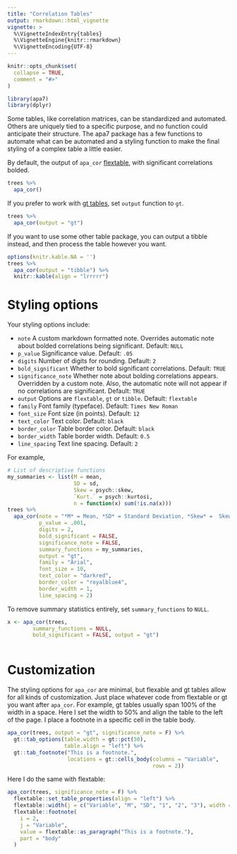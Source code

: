```yaml
---
title: "Correlation Tables"
output: rmarkdown::html_vignette
vignette: >
  %\VignetteIndexEntry{tables}
  %\VignetteEngine{knitr::rmarkdown}
  %\VignetteEncoding{UTF-8}
---
```


```r
knitr::opts_chunk$set(
  collapse = TRUE,
  comment = "#>"
)
```

```r
library(apa7)
library(dplyr)
```

Some tables, like correlation matrices, can be standardized and automated. Others are uniquely tied to a specific purpose, and no function could anticipate their structure. The apa7 package has a few functions to automate what can be automated and a styling function to make the final styling of a complex table a little easier.

By default, the output of `apa_cor` [flextable](https://davidgohel.github.io/flextable/), with significant correlations bolded.

```r
trees %>% 
  apa_cor()
```

If you prefer to work with [gt tables](https://gt.rstudio.com/), set `output` function to `gt`.

```r
trees %>% 
  apa_cor(output = "gt") 
```

If you want to use some other table package, you can output a tibble instead, and then process the table however you want.

```r
options(knitr.kable.NA = '')
trees %>% 
  apa_cor(output = "tibble") %>% 
  knitr::kable(align = "lrrrrr")
```

# Styling options

Your styling options include:

* `note` A custom markdown formatted note. Overrides automatic note about bolded correlations being significant. Default: `NULL`
* `p_value` Significance value. Default: `.05`
* `digits` Number of digits for rounding. Default: `2`
* `bold_significant` Whether to bold significant correlations. Default:  `TRUE`
* `significance_note` Whether note about bolding correlations appears. Overridden by a custom note. Also, the automatic note will not appear if no correlations are significant. Default:  `TRUE`
* `output` Options are `flextable`, `gt` or `tibble`. Default: `flextable`
* `family` Font family (typeface). Default: `Times New Roman`
* `font_size` Font size (in points). Default: `12`
* `text_color` Text color. Default: `black`
* `border_color` Table border color. Default: `black`
* `border_width` Table border width. Default: `0.5`
* `line_spacing` Text line spacing. Default: `2`


For example, 

```r
# List of descriptive functions
my_summaries <- list(M = mean,
                     SD = sd,
                     Skew = psych::skew,
                     `Kurt.` = psych::kurtosi,
                     n = function(x) sum(!is.na(x)))
trees %>% 
  apa_cor(note = "*M* = Mean, *SD* = Standard Deviation, *Skew* =  Skewness, *Kurt.* =  Kurtosis",
          p_value = .001, 
          digits = 2,
          bold_significant = FALSE, 
          significance_note = FALSE,
          summary_functions = my_summaries,
          output = "gt", 
          family = "Arial", 
          font_size = 10, 
          text_color = "darkred",
          border_color = "royalblue4", 
          border_width = 1, 
          line_spacing = 2)
```

To remove summary statistics entirely, set `summary_functions` to `NULL`.

```r
x <- apa_cor(trees, 
        summary_functions = NULL, 
        bold_significant = FALSE, output = "gt") 
  
```

# Customization

The styling options for `apa_cor` are minimal, but flexable and gt tables allow for all kinds of customization. Just place whatever code from flextable or gt you want after `apa_cor`. For example, gt tables usually span 100% of the width in a space. Here I set the width to 50% and align the table to the left of the page. I place a footnote in a specific cell in the table body.

```r
apa_cor(trees, output = "gt", significance_note = F) %>% 
  gt::tab_options(table.width = gt::pct(50), 
                  table.align = "left") %>% 
  gt::tab_footnote("This is a footnote.", 
                   locations = gt::cells_body(columns = "Variable", 
                                              rows = 2))
```

Here I do the same with flextable:

```r
apa_cor(trees, significance_note = F) %>%
  flextable::set_table_properties(align = "left") %>%
  flextable::width(j = c("Variable", "M", "SD", "1", "2", "3"), width = c(1, .45, .45, .45, .45, .45)) %>% 
  flextable::footnote(
    i = 2,
    j = "Variable",
    value = flextable::as_paragraph("This is a footnote."),
    part = "body"
  ) 

```

